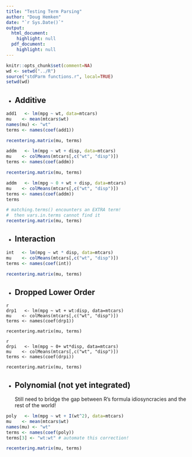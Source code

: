 ```yaml
---
title: "Testing Term Parsing"
author: "Doug Hemken"
date: "`r Sys.Date()`"
output:
  html_document:
    highlight: null
  pdf_document:
    highlight: null
---
```


```r
knitr::opts_chunk$set(comment=NA)
wd <- setwd("../R")
source("stdParm functions.r", local=TRUE)
setwd(wd)
```

- ## Additive

```r
add1   <- lm(mpg ~ wt, data=mtcars)
mu    <- mean(mtcars$wt)
names(mu) <- "wt"
terms <- names(coef(add1))

recentering.matrix(mu, terms)
```

```r
addm   <- lm(mpg ~ wt + disp, data=mtcars)
mu    <- colMeans(mtcars[,c("wt", "disp")])
terms <- names(coef(addm))

recentering.matrix(mu, terms)
```

```r
addm   <- lm(mpg ~ 0 + wt + disp, data=mtcars)
mu    <- colMeans(mtcars[,c("wt", "disp")])
terms <- names(coef(addm))
terms

# matching.terms() encounters an EXTRA term!
#  then vars.in.terms cannot find it
recentering.matrix(mu, terms) 
```

- ## Interaction

```r
int   <- lm(mpg ~ wt * disp, data=mtcars)
mu    <- colMeans(mtcars[,c("wt", "disp")])
terms <- names(coef(int))

recentering.matrix(mu, terms)
```

- ## Dropped Lower Order

``` 
{r drp1}
drp1   <- lm(mpg ~ wt + wt:disp, data=mtcars)
mu    <- colMeans(mtcars[,c("wt", "disp")])
terms <- names(coef(drp1))

recentering.matrix(mu, terms)
```

```
{r drpi}
drpi   <- lm(mpg ~ 0+ wt*disp, data=mtcars)
mu    <- colMeans(mtcars[,c("wt", "disp")])
terms <- names(coef(drpi))

recentering.matrix(mu, terms)
```

- ## Polynomial (not yet integrated)

  Still need to bridge the gap between R's formula
  idiosyncracies and the rest of the world!

```r
poly   <- lm(mpg ~ wt + I(wt^2), data=mtcars)
mu    <- mean(mtcars$wt)
names(mu) <- "wt"
terms <- names(coef(poly))
terms[3] <- "wt:wt" # automate this correction!

recentering.matrix(mu, terms)
```
